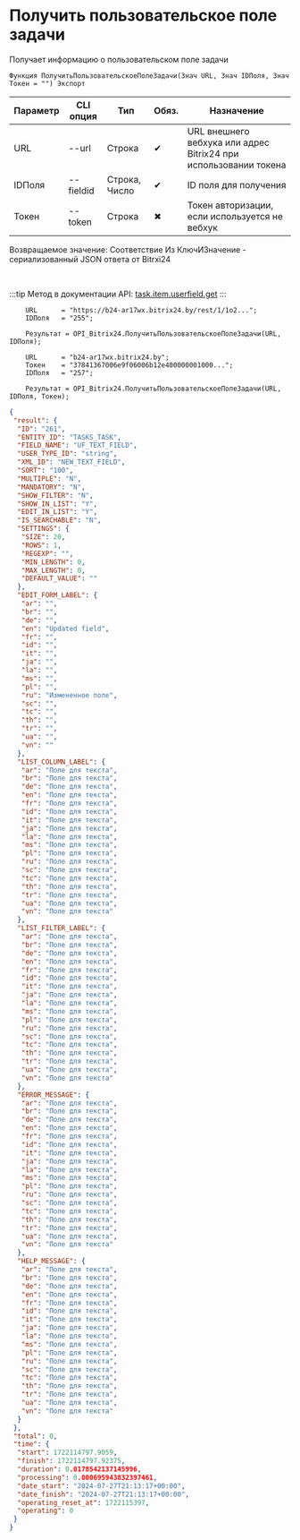 ﻿---
sidebar_position: 4
---


# Получить пользовательское поле задачи
 Получает информацию о пользовательском поле задачи



`Функция ПолучитьПользовательскоеПолеЗадачи(Знач URL, Знач IDПоля, Знач Токен = "") Экспорт`

  | Параметр | CLI опция | Тип | Обяз. | Назначение |
  |-|-|-|-|-|
  | URL | --url | Строка | &#x2714; | URL внешнего вебхука или адрес Bitrix24 при использовании токена |
  | IDПоля | --fieldid | Строка, Число | &#x2714; | ID поля для получения |
  | Токен | --token | Строка | &#x2716; | Токен авторизации, если используется не вебхук |

  
  Возвращаемое значение:   Соответствие Из КлючИЗначение - сериализованный JSON ответа от Bitrxi24

<br/>

:::tip
Метод в документации API: [task.item.userfield.get](https://dev.1c-bitrix.ru/rest_help/tasks/task/userfield/get.php)
:::
<br/>


```bsl title="Пример использования для 1С:Предприятие/OneScript"
    URL      = "https://b24-ar17wx.bitrix24.by/rest/1/1o2...";
    IDПоля   = "255";

    Результат = OPI_Bitrix24.ПолучитьПользовательскоеПолеЗадачи(URL, IDПоля);

    URL      = "b24-ar17wx.bitrix24.by";
    Токен    = "37841367006e9f06006b12e400000001000...";
    IDПоля   = "257";

    Результат = OPI_Bitrix24.ПолучитьПользовательскоеПолеЗадачи(URL, IDПоля, Токен);
```
    



```json title="Результат"
{
 "result": {
  "ID": "261",
  "ENTITY_ID": "TASKS_TASK",
  "FIELD_NAME": "UF_TEXT_FIELD",
  "USER_TYPE_ID": "string",
  "XML_ID": "NEW_TEXT_FIELD",
  "SORT": "100",
  "MULTIPLE": "N",
  "MANDATORY": "N",
  "SHOW_FILTER": "N",
  "SHOW_IN_LIST": "Y",
  "EDIT_IN_LIST": "Y",
  "IS_SEARCHABLE": "N",
  "SETTINGS": {
   "SIZE": 20,
   "ROWS": 1,
   "REGEXP": "",
   "MIN_LENGTH": 0,
   "MAX_LENGTH": 0,
   "DEFAULT_VALUE": ""
  },
  "EDIT_FORM_LABEL": {
   "ar": "",
   "br": "",
   "de": "",
   "en": "Updated field",
   "fr": "",
   "id": "",
   "it": "",
   "ja": "",
   "la": "",
   "ms": "",
   "pl": "",
   "ru": "Измененное поле",
   "sc": "",
   "tc": "",
   "th": "",
   "tr": "",
   "ua": "",
   "vn": ""
  },
  "LIST_COLUMN_LABEL": {
   "ar": "Поле для текста",
   "br": "Поле для текста",
   "de": "Поле для текста",
   "en": "Поле для текста",
   "fr": "Поле для текста",
   "id": "Поле для текста",
   "it": "Поле для текста",
   "ja": "Поле для текста",
   "la": "Поле для текста",
   "ms": "Поле для текста",
   "pl": "Поле для текста",
   "ru": "Поле для текста",
   "sc": "Поле для текста",
   "tc": "Поле для текста",
   "th": "Поле для текста",
   "tr": "Поле для текста",
   "ua": "Поле для текста",
   "vn": "Поле для текста"
  },
  "LIST_FILTER_LABEL": {
   "ar": "Поле для текста",
   "br": "Поле для текста",
   "de": "Поле для текста",
   "en": "Поле для текста",
   "fr": "Поле для текста",
   "id": "Поле для текста",
   "it": "Поле для текста",
   "ja": "Поле для текста",
   "la": "Поле для текста",
   "ms": "Поле для текста",
   "pl": "Поле для текста",
   "ru": "Поле для текста",
   "sc": "Поле для текста",
   "tc": "Поле для текста",
   "th": "Поле для текста",
   "tr": "Поле для текста",
   "ua": "Поле для текста",
   "vn": "Поле для текста"
  },
  "ERROR_MESSAGE": {
   "ar": "Поле для текста",
   "br": "Поле для текста",
   "de": "Поле для текста",
   "en": "Поле для текста",
   "fr": "Поле для текста",
   "id": "Поле для текста",
   "it": "Поле для текста",
   "ja": "Поле для текста",
   "la": "Поле для текста",
   "ms": "Поле для текста",
   "pl": "Поле для текста",
   "ru": "Поле для текста",
   "sc": "Поле для текста",
   "tc": "Поле для текста",
   "th": "Поле для текста",
   "tr": "Поле для текста",
   "ua": "Поле для текста",
   "vn": "Поле для текста"
  },
  "HELP_MESSAGE": {
   "ar": "Поле для текста",
   "br": "Поле для текста",
   "de": "Поле для текста",
   "en": "Поле для текста",
   "fr": "Поле для текста",
   "id": "Поле для текста",
   "it": "Поле для текста",
   "ja": "Поле для текста",
   "la": "Поле для текста",
   "ms": "Поле для текста",
   "pl": "Поле для текста",
   "ru": "Поле для текста",
   "sc": "Поле для текста",
   "tc": "Поле для текста",
   "th": "Поле для текста",
   "tr": "Поле для текста",
   "ua": "Поле для текста",
   "vn": "Поле для текста"
  }
 },
 "total": 0,
 "time": {
  "start": 1722114797.9059,
  "finish": 1722114797.92375,
  "duration": 0.0178542137145996,
  "processing": 0.000695943832397461,
  "date_start": "2024-07-27T21:13:17+00:00",
  "date_finish": "2024-07-27T21:13:17+00:00",
  "operating_reset_at": 1722115397,
  "operating": 0
 }
}
```
